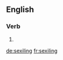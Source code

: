 ==English==

===Verb===
{{head|en|present participle}}

# {{present participle of|sexile|lang=en|nocat=1}}

[[de:sexiling]]
[[fr:sexiling]]